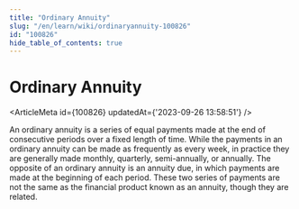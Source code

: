 ```yaml
---
title: "Ordinary Annuity"
slug: "/en/learn/wiki/ordinaryannuity-100826"
id: "100826"
hide_table_of_contents: true
---
```



# Ordinary Annuity

<ArticleMeta id={100826} updatedAt={'2023-09-26 13:58:51'} />
<div className='border-solid border-b border-t-0 my-4 border-[var(--ifm-color-gray-300)]' />

An ordinary annuity is a series of equal payments made at the end of consecutive periods over a fixed length of time. While the payments in an ordinary annuity can be made as frequently as every week, in practice they are generally made monthly, quarterly, semi-annually, or annually. The opposite of an ordinary annuity is an annuity due, in which payments are made at the beginning of each period. These two series of payments are not the same as the financial product known as an annuity, though they are related.
